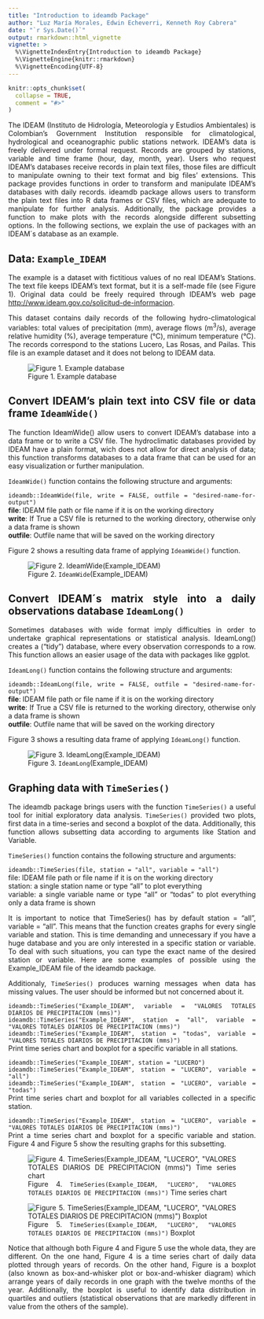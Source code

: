 ---
title: "Introduction to ideamdb Package"
author: "Luz María Morales, Edwin Echeverri, Kenneth Roy Cabrera"
date: "`r Sys.Date()`"
output: rmarkdown::html_vignette
vignette: >
  %\VignetteIndexEntry{Introduction to ideamdb Package}
  %\VignetteEngine{knitr::rmarkdown}
  %\VignetteEncoding{UTF-8}
---

<style>
body {
text-align: justify}
</style>

```{r setup, include = FALSE}
knitr::opts_chunk$set(
  collapse = TRUE,
  comment = "#>"
)
```

The IDEAM (Instituto de Hidrología, Meteorología y Estudios Ambientales) is Colombian's Government Institution responsible for climatological, hydrological and oceanographic public stations network.  IDEAM's data is freely delivered under formal request. Records are grouped by stations, variable and time frame (hour, day, month, year).  Users who request IDEAM's databases receive records in plain text files, those files are difficult to manipulate owning to their text format and big files' extensions.
This package provides functions in order to transform and manipulate IDEAM's databases with daily records. ideamdb package allows users to transform the plain text files into R data frames or CSV files, which are adequate to manipulate for further analysis. Additionally, the package provides a function to make plots with the records alongside different subsetting options.
In the following sections, we explain the use of packages with an IDEAM´s database as an example.

## Data: `Example_IDEAM`
The example is a dataset with fictitious values of no real IDEAM's Stations.  The text file keeps IDEAM's text format, but it is a self-made file (see Figure 1). Original data could be freely required through IDEAM's web page <http://www.ideam.gov.co/solicitud-de-informacion>.

This dataset contains daily records of the following hydro-climatological variables: total values of precipitation (mm), average flows (m^3^/s), average relative humidity (%), average temperature (°C), minimum temperature (°C). The records correspond to the stations Lucero, Las Rosas, and Pailas. This file is an example dataset and it does not belong to IDEAM data.

![Figure 1. Example database](./Figure1.png)

## Convert IDEAM’s plain text into CSV file or data frame `IdeamWide()`

The function IdeamWide() allow users to convert IDEAM’s database into a data frame or to write a CSV file. The hydroclimatic databases provided by IDEAM have a plain format, wich does not allow for direct analysis of data; this function transforms databases to a data frame that can be used for an easy visualization or further manipulation.

`IdeamWide()` function contains the following structure and arguments:  

`ideamdb::IdeamWide(file, write = FALSE, outfile = "desired-name-for-output")`  
**file**:    IDEAM file path or file name if it is on the working directory  
**write**:   If True a CSV file is returned to the working directory, otherwise only a data frame is shown  
**outfile**: Outfile name that will be saved on the working directory  

Figure 2 shows a resulting data frame of applying `IdeamWide()` function.

![Figure 2. `IdeamWide`(Example_IDEAM)](./Figure2.JPG)
  
## Convert IDEAM´s matrix style into a daily observations database `IdeamLong()`

Sometimes databases with wide format imply difficulties in order to undertake graphical representations or statistical analysis. IdeamLong() creates a ("tidy") database, where every observation corresponds to a row. This function allows an easier usage of the data with packages like ggplot.  

`IdeamLong()` function contains the following structure and arguments:  

`ideamdb::IdeamLong(file, write = FALSE, outfile = "desired-name-for-output")`  
**file**:    IDEAM file path or file name if it is on the working directory  
**write**:   If True a CSV file is returned to the working directory, otherwise only a data frame is shown  
**outfile**: Outfile name that will be saved on the working directory  

Figure 3 shows a resulting data frame of applying `IdeamLong()` function.

![Figure 3. `IdeamLong`(Example_IDEAM)](./Figure3.JPG)

## Graphing data with `TimeSeries()`

The ideamdb package brings users with the function `TimeSeries()` a useful tool for initial exploratory data analysis. `TimeSeries()` provided two plots, first data in a time-series and second a boxplot of the data. Additionally, this function allows subsetting data according to arguments like Station and Variable.

`TimeSeries()` function contains the following structure and arguments:

`ideamdb::TimeSeries(file, station = "all", variable = "all")`  
file: IDEAM file path or file name if it is on the working directory  
station: a single station name or type "all" to plot everything  
variable: a single variable name or type "all" or "todas" to plot everything only a data frame is shown  

It is important to notice that TimeSeries() has by default station = "all", variable = "all". This means that the function creates graphs for every single variable and station. This is time demanding and unnecessary if you have a huge database and you are only interested in a specific station or variable. To deal with such situations, you can type the exact name of the desired station or variable. Here are some examples of possible using the Example_IDEAM file of the ideamdb package.  

Additionaly, `TimeSeries()` produces warning messages when data has missing values. The user should be informed but not concerned about it.  

`ideamdb::TimeSeries("Example_IDEAM", variable = "VALORES TOTALES DIARIOS DE PRECIPITACION (mms)")`  
`ideamdb::TimeSeries("Example_IDEAM", station = "all", variable = "VALORES TOTALES DIARIOS DE PRECIPITACION (mms)")`  
`ideamdb::TimeSeries("Example_IDEAM", station = "todas", variable = "VALORES TOTALES DIARIOS DE PRECIPITACION (mms)")`  
Print time series chart and boxplot for a specific variable in all stations.  

`ideamdb::TimeSeries("Example_IDEAM", station = "LUCERO")`  
`ideamdb::TimeSeries("Example_IDEAM", station = "LUCERO", variable = "all")`  
`ideamdb::TimeSeries("Example_IDEAM", station = "LUCERO", variable = "todas")`  
Print time series chart and boxplot for all variables collected in a specific station.  

`ideamdb::TimeSeries("Example_IDEAM", station = "LUCERO", variable = "VALORES TOTALES DIARIOS DE PRECIPITACION (mms)")`  
Print a time series chart and boxplot for a specific variable and station. Figure 4 and Figure 5 show the resulting graphs for this subsetting.  

![Figure 4. `TimeSeries(Example_IDEAM, "LUCERO", "VALORES TOTALES DIARIOS DE PRECIPITACION (mms)")` Time series chart](./Figure4.jpeg)  

![Figure 5. `TimeSeries(Example_IDEAM, "LUCERO", "VALORES TOTALES DIARIOS DE PRECIPITACION (mms)")` Boxplot](./Figure5.jpeg)

Notice that although both Figure 4 and Figure 5 use the whole data, they are different. On the one hand, Figure 4 is a time series chart of daily data plotted through years of records. On the other hand, Figure is a boxplot (also known as box-and-whisker plot or box-and-whisker diagram) which arrange years of daily records in one graph with the twelve months of the year. Additionally, the boxplot is useful to identify data distribution in quartiles and outliers (statistical observations that are markedly different in value from the others of the sample).  
